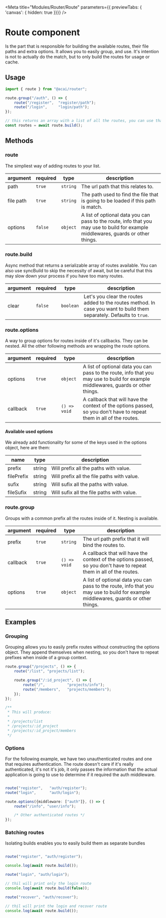 
<Meta
	title="Modules/Router/Route"
	parameters={{ previewTabs: { 'canvas': { hidden: true }}}}
/>

# Route component

Is the part that is responsible for building the available routes, their file paths and extra options. It allows you to easily group, and use. It's intention is not to actually do the match, but to only build the routes for usage or cache.

## Usage

``` typescript
import { route } from "@acai/router";

route.group("/auth", () => {
	route("/register", 	"register/path");
	route("/login", 	"login/path");
});

// this returns an array with a list of all the routes, you can use that to cache them, or simply pass to the router so you can use it
const routes = await route.build();
```

## Methods
### route
The simpliest way of adding routes to your list.

|argument|required|type|description|
|---|---|---|---|
|path| `true` | `string` | The url path that this relates to. |
|file path| `true` | `string` | The path used to find the file that is going to be loaded if this path is match. |
|options| `false` | `object` | A list of optional data you can pass to the route, info that you may use to build for example middlewares, guards or other things. |

### route.build
Async method that returns a serializable array of routes available. You can also use syncBuild to skip the necessity of await, but be careful that this may slow down your process if you have too many routes.

|argument|required|type|description|
|---|---|---|---|
|clear| `false` | `boolean` | Let's you clear the routes added to the routes method. In case you want to build them separately. Defaults to `true`. |


### route.options
A way to group options for routes inside of it's callbacks. They can be nested. All the other following methods are wrapping the route options.

|argument|required|type|description|
|---|---|---|---|
|options| `true` | `object` | A list of optional data you can pass to the route, info that you may use to build for example middlewares, guards or other things. |
|callback| `true` | `() => void` | A callback that will have the context of the options passed, so you don't have to repeat them in all of the routes. |

#### Available used options
We already add functionality for some of the keys used in the options object, here are them:

|name|type|description|
|---|---|---|
|prefix|string|Will prefix all the paths with value.|
|filePrefix|string|Will prefix all the file paths with value.|
|sufix|string|Will sufix all the paths with value.|
|fileSufix|string|Will sufix all the file paths with value.|


### route.group
Groups with a common prefix all the routes inside of it. Nesting is available.

|argument|required|type|description|
|---|---|---|---|
|prefix| `true` | `string` | The url path prefix that it will bind the routes to. |
|callback| `true` | `() => void` | A callback that will have the context of the options passed, so you don't have to repeat them in all of the routes. |
|options| `true` | `object` | A list of optional data you can pass to the route, info that you may use to build for example middlewares, guards or other things. |

## Examples

### Grouping
Grouping allows you to easily prefix routes without constructing the options object. They append themselves when nesting, so you don't have to repeat prefixes when inside of a group context.

``` typescript
route.group("/projects", () => {
	route("/list", "projects/list");

	route.group("/:id_project", () => {
		route("/", 			"projects/info");
		route("/members", 	"projects/members");
	});
});

/**
 * This will produce:
 * 
 * /projects/list
 * /projects/:id_project
 * /projects/:id_project/members
 */
```

### Options
For the following example, we have two unauthenticated routes and one that requires authentication. The route doesn't care if it's really authenticated, it's not it's job, it only passes the information that the actual application is going to use to determine if it required the auth middleware.

``` typescript

route("register", 	"auth/register");
route("login", 		"auth/login");

route.options({middleware: ["auth"]}, () => {
	route("/info", "user/info");

	/* Other authenticated routes */
});
```

### Batching routes
Isolating builds enables you to easily build them as separate bundles

``` typescript

route("register", "auth/register");

console.log(await route.build());

route("login", "auth/login");

// thil will print only the login route
console.log(await route.build(false));

route("recover", "auth/recover");

// thil will print the login and recover route
console.log(await route.build());
```